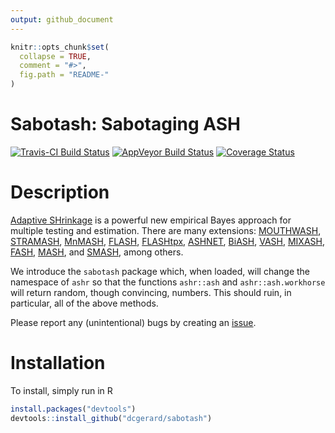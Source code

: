```yaml
---
output: github_document
---
```


<!-- README.md is generated from README.Rmd. Please edit that file -->

```r
knitr::opts_chunk$set(
  collapse = TRUE,
  comment = "#>",
  fig.path = "README-"
)
```

# Sabotash: Sabotaging ASH
[![Travis-CI Build Status](https://travis-ci.org/.svg?branch=master)](https://travis-ci.org/)
[![AppVeyor Build Status](https://ci.appveyor.com/api/projects/status/github/dcgerard/sabotash?branch=master&svg=true)](https://ci.appveyor.com/project/dcgerard/sabotash)
[![Coverage Status](https://img.shields.io/codecov/c/github/dcgerard/sabotash/master.svg)](https://codecov.io/github/dcgerard/sabotash?branch=master)

# Description
[Adaptive SHrinkage](https://github.com/stephens999/ashr) is a
powerful new empirical Bayes approach for multiple testing and
estimation. There are many extensions:
[MOUTHWASH](https://github.com/dcgerard/vicar),
[STRAMASH](https://github.com/dcgerard/stramash),
[MnMASH](https://github.com/gaow/mnmashr),
[FLASH](https://github.com/NKweiwang/flash),
[FLASHtpx](https://github.com/kkdey/flashtpx),
[ASHNET](https://github.com/kkdey/ashnet),
[BiASH](https://github.com/LSun/Bi-ASH),
[VASH](https://github.com/mengyin/vashr),
[MIXASH](https://github.com/mengyin/mixash),
[FASH](https://github.com/mengyin/ashlar-fash),
[MASH](https://github.com/surbut/matrix_ash), and
[SMASH](https://github.com/zrxing/dscr-smash), among others.

We introduce the `sabotash` package which, when loaded, will change
the namespace of `ashr` so that the functions `ashr::ash` and
`ashr::ash.workhorse` will return random, though convincing,
numbers. This should ruin, in particular, all of the above methods.

Please report any (unintentional) bugs by creating an
[issue](http://github.com/dcgerard/sabotash/issues).

# Installation
To install, simply run in R

``` r
install.packages("devtools")
devtools::install_github("dcgerard/sabotash")
```
